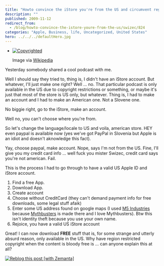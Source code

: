 ```yaml
---
title: "Howto convince the iStore you're from the US and circumvent regional copyright restrictions"
description: ""
published: 2009-11-12
redirect_from:
  - /blog/howto-convince-the-istore-youre-from-the-us/swizec/824
categories: "Apple, Business, life, Uncategorized, United States"
hero: ../../../defaultHero.jpg
---
```


- [![Copyrighted](https://upload.wikimedia.org/wikipedia/commons/thumb/5/57/Green_copyright.svg/197px-Green_copyright.svg.png "Copyrighted")](http://commons.wikipedia.org/wiki/Image:Green_copyright.svg)

  Image via [Wikipedia](http://commons.wikipedia.org/wiki/Image:Green_copyright.svg)

Yesterday somebody shared a cool podcast with me.

Well I should say they tried to, thing is, I didn't have an iStore account. But whatever, I'll just make one right? Well ... no. That particular podcast is only available in the US due to copyright restrictions or something, or maybe it's just that most of the store is US only, but whatever. Thing is, I had to make an account and I had to make an American one. Not a Slovene one.

No biggie right, go to the iStore, make an account.

Well no, you can't choose where you're from.

So let's change the language/locale to US and voila, american store. HEY even paypal is available now (yes we've got PayPal in Slovenia but Apple is an idiot and doesn't aknowledge this fact).

Yay, choose paypal, make account. Nope, says I'm not from the US. Fine, I'll give you my credit card info ... well fuck you mister Swizec, credit card says you're not american. Fail.

This is the process I had to go through to have a valid US Apple ID and iStore account.

1.  Find a free App.
2.  Download App.
3.  Create account
4.  Choose without CreditCard (they can't demand payment info for free downloads, some legal stuff afaik)
5.  Enter some US address found on google maps (I used [M5 Industries](http://en.wikipedia.org/wiki/M5_Industries "M5 Industries") because [Mythbusters](http://en.wikipedia.org/wiki/MythBusters "MythBusters") is made there and I love Mythbusters). Btw this isn't identity theft because you use your own name.
6.  Rejoice, you have a valid US iStore account

Great! I can now download **FREE** stuff that is, for some strange and utterly absurd reason, only available in the US. Why have region restricted copyright when the content is bloody free is ... can anyone explain this at all?

[![Reblog this post [with Zemanta]](https://img.zemanta.com/reblog_e.png?x-id=b7015c77-1a4f-4945-97ad-10b5f0edea2f)](http://reblog.zemanta.com/zemified/b7015c77-1a4f-4945-97ad-10b5f0edea2f/ "Reblog this post [with Zemanta]")
